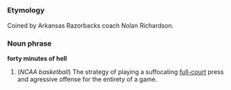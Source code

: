 =={{en}}==
===Etymology===
Coined <!-- or first popularized? --> by Arkansas Razorbacks coach Nolan Richardson.

===Noun phrase===
'''forty minutes of hell'''

# (''NCAA basketball'') The strategy of playing a suffocating [[full-court]] press and agressive offense for the entirety of a game.